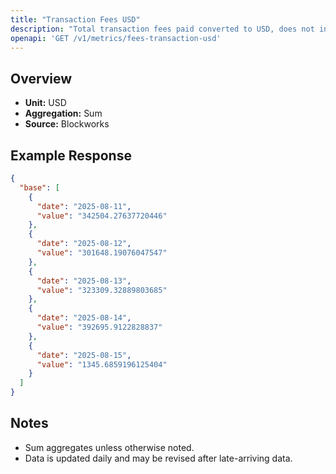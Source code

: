 ```yaml
---
title: "Transaction Fees USD"
description: "Total transaction fees paid converted to USD, does not include out-of-protocol tips or additional sources of revenue"
openapi: 'GET /v1/metrics/fees-transaction-usd'
---
```


## Overview

- **Unit:** USD
- **Aggregation:** Sum
- **Source:** Blockworks

## Example Response

```json
{
  "base": [
    {
      "date": "2025-08-11",
      "value": "342504.27637720446"
    },
    {
      "date": "2025-08-12",
      "value": "301648.19076047547"
    },
    {
      "date": "2025-08-13",
      "value": "323309.32889803685"
    },
    {
      "date": "2025-08-14",
      "value": "392695.9122828837"
    },
    {
      "date": "2025-08-15",
      "value": "1345.6859196125404"
    }
  ]
}
```

## Notes
- Sum aggregates unless otherwise noted.
- Data is updated daily and may be revised after late-arriving data.
